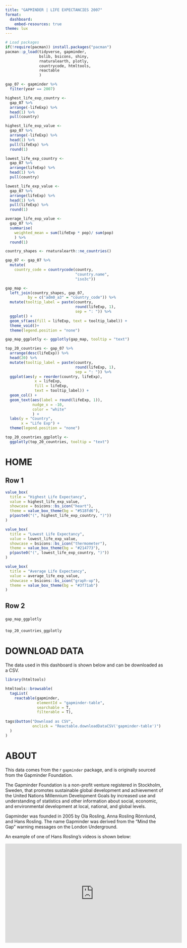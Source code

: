 ```yaml
---
title: "GAPMINDER | LIFE EXPECTANCIES 2007"
format:
  dashboard:
    embed-resources: true
theme: lux
---
```


```r
# Load packages 
if(!require(pacman)) install.packages("pacman")
pacman::p_load(tidyverse, gapminder,
               bslib, bsicons, shiny, 
               rnaturalearth, plotly, 
               countrycode, htmltools, 
               reactable
               )

```


```r
gap_07 <- gapminder %>% 
  filter(year == 2007)

highest_life_exp_country <- 
  gap_07 %>% 
  arrange(-lifeExp) %>% 
  head(1) %>% 
  pull(country)

highest_life_exp_value <- 
  gap_07 %>% 
  arrange(-lifeExp) %>% 
  head(1) %>% 
  pull(lifeExp) %>% 
  round(1)

lowest_life_exp_country <- 
  gap_07 %>% 
  arrange(lifeExp) %>% 
  head(1) %>% 
  pull(country)

lowest_life_exp_value <- 
  gap_07 %>% 
  arrange(lifeExp) %>% 
  head(1) %>% 
  pull(lifeExp) %>% 
  round(1)

average_life_exp_value <- 
  gap_07 %>% 
  summarise(
    weighted_mean = sum(lifeExp * pop)/ sum(pop)
    ) %>% 
  round(1)

```


```r
country_shapes <- rnaturalearth::ne_countries()

gap_07 <- gap_07 %>% 
  mutate(
    country_code = countrycode(country, 
                               "country.name", 
                               "iso3c"))

gap_map <- 
  left_join(country_shapes, gap_07, 
          by = c("adm0_a3" = "country_code")) %>% 
  mutate(tooltip_label = paste(country, 
                               round(lifeExp, 1), 
                               sep = ": ")) %>% 
  ggplot() + 
  geom_sf(aes(fill = lifeExp, text = tooltip_label)) + 
  theme_void()+ 
  theme(legend.position = "none")

gap_map_ggplotly <- ggplotly(gap_map, tooltip = "text")
```

```r
top_20_countries <- gap_07 %>% 
  arrange(desc(lifeExp)) %>% 
  head(20) %>% 
  mutate(tooltip_label = paste(country, 
                               round(lifeExp, 1), 
                               sep = ": ")) %>% 
  ggplot(aes(y = reorder(country, lifeExp), 
             x = lifeExp, 
             fill = lifeExp, 
             text = tooltip_label)) + 
  geom_col() + 
  geom_text(aes(label = round(lifeExp, 1)), 
            nudge_x = -10, 
            color = "white"
            ) + 
  labs(y = "Country", 
       x = "Life Exp") + 
  theme(legend.position = "none")

top_20_countries_ggplotly <- 
  ggplotly(top_20_countries, tooltip = "text")
```



# HOME

## Row 1 {height=25%}

```r
value_box(
  title = "Highest Life Expectancy",
  value = highest_life_exp_value,
  showcase = bsicons::bs_icon("heart"),
  theme = value_box_theme(bg = "#518fd6"),
  p(paste0("(", highest_life_exp_country, ")"))
)
```

```r
value_box(
  title = "Lowest Life Expectancy",
  value = lowest_life_exp_value,
  showcase = bsicons::bs_icon("thermometer"),
  theme = value_box_theme(bg = "#214773"),
  p(paste0("(", lowest_life_exp_country, ")"))
)
```

```r
value_box(
  title = "Average Life Expectancy",
  value = average_life_exp_value,
  showcase = bsicons::bs_icon("graph-up"),
  theme = value_box_theme(bg = "#3f71ab")
)
```


## Row 2 {height=75%}

### {width=70%}

```r
gap_map_ggplotly
```


### {width=30%}

```r
top_20_countries_ggplotly
```

# DOWNLOAD DATA

The data used in this dashboard is shown below and can be downloaded as a CSV. 

```r
library(htmltools)

htmltools::browsable(
  tagList(
    reactable(gapminder, 
              elementId = "gapminder-table", 
              searchable = T, 
              filterable = T), 
    
tags$button("Download as CSV", 
            onclick = "Reactable.downloadDataCSV('gapminder-table')")
  )
)
```



# ABOUT

This data comes from the r `gapminder` package, and is originally sourced from the Gapminder Foundation.

The Gapminder Foundation is a non-profit venture registered in Stockholm, Sweden, that promotes sustainable global development and achievement of the United Nations Millennium Development Goals by increased use and understanding of statistics and other information about social, economic, and environmental development at local, national, and global levels.

Gapminder was founded in 2005 by Ola Rosling, Anna Rosling Rönnlund, and Hans Rosling. The name Gapminder was derived from the "Mind the Gap" warning messages on the London Underground.

An example of one of Hans Rosling's videos is shown below: 

<iframe width="560" height="315" src="https://www.youtube.com/embed/hVimVzgtD6w?si=hjxf5ryxh7mx5A4R" title="YouTube video player" frameborder="0" allow="accelerometer; autoplay; clipboard-write; encrypted-media; gyroscope; picture-in-picture; web-share" referrerpolicy="strict-origin-when-cross-origin" allowfullscreen></iframe>